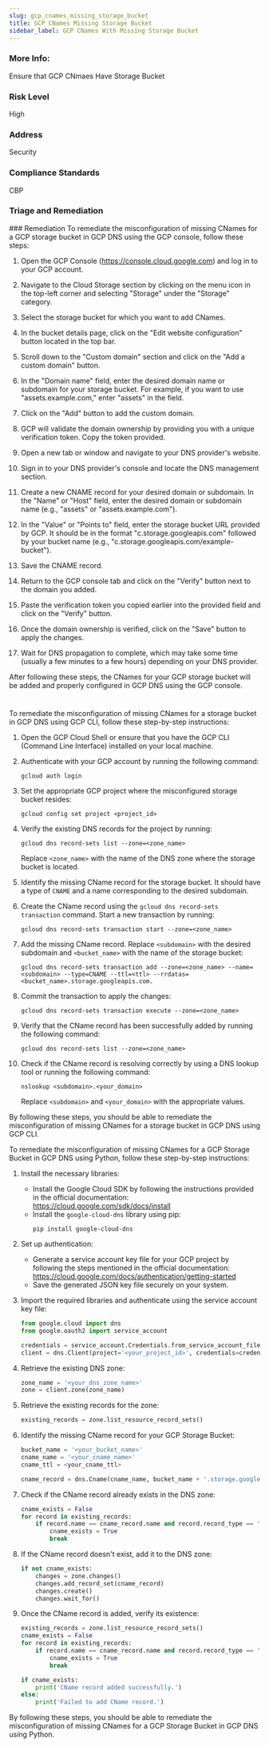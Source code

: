 ```yaml
---
slug: gcp_cnames_missing_storage_bucket
title: GCP CNames Missing Storage Bucket
sidebar_label: GCP CNames With Missing Storage Bucket
---
```


### More Info:

Ensure that GCP CNmaes Have Storage Bucket

### Risk Level

High

### Address

Security

### Compliance Standards

CBP


### Triage and Remediation
<Tabs>
<Tab title='Remediation'>
### Remediation

<AccordionGroup>
<Accordion title='Using Console' defaultOpen='true'>
To remediate the misconfiguration of missing CNames for a GCP storage bucket in GCP DNS using the GCP console, follow these steps:

1. Open the GCP Console (https://console.cloud.google.com) and log in to your GCP account.

2. Navigate to the Cloud Storage section by clicking on the menu icon in the top-left corner and selecting "Storage" under the "Storage" category.

3. Select the storage bucket for which you want to add CNames.

4. In the bucket details page, click on the "Edit website configuration" button located in the top bar.

5. Scroll down to the "Custom domain" section and click on the "Add a custom domain" button.

6. In the "Domain name" field, enter the desired domain name or subdomain for your storage bucket. For example, if you want to use "assets.example.com," enter "assets" in the field.

7. Click on the "Add" button to add the custom domain.

8. GCP will validate the domain ownership by providing you with a unique verification token. Copy the token provided.

9. Open a new tab or window and navigate to your DNS provider's website.

10. Sign in to your DNS provider's console and locate the DNS management section.

11. Create a new CNAME record for your desired domain or subdomain. In the "Name" or "Host" field, enter the desired domain or subdomain name (e.g., "assets" or "assets.example.com").

12. In the "Value" or "Points to" field, enter the storage bucket URL provided by GCP. It should be in the format "c.storage.googleapis.com" followed by your bucket name (e.g., "c.storage.googleapis.com/example-bucket").

13. Save the CNAME record.

14. Return to the GCP console tab and click on the "Verify" button next to the domain you added.

15. Paste the verification token you copied earlier into the provided field and click on the "Verify" button.

16. Once the domain ownership is verified, click on the "Save" button to apply the changes.

17. Wait for DNS propagation to complete, which may take some time (usually a few minutes to a few hours) depending on your DNS provider.

After following these steps, the CNames for your GCP storage bucket will be added and properly configured in GCP DNS using the GCP console.

#
</Accordion>

<Accordion title='Using CLI'>
To remediate the misconfiguration of missing CNames for a storage bucket in GCP DNS using GCP CLI, follow these step-by-step instructions:

1. Open the GCP Cloud Shell or ensure that you have the GCP CLI (Command Line Interface) installed on your local machine.

2. Authenticate with your GCP account by running the following command:
   ```
   gcloud auth login
   ```

3. Set the appropriate GCP project where the misconfigured storage bucket resides:
   ```
   gcloud config set project <project_id>
   ```

4. Verify the existing DNS records for the project by running:
   ```
   gcloud dns record-sets list --zone=<zone_name>
   ```
   Replace `<zone_name>` with the name of the DNS zone where the storage bucket is located.

5. Identify the missing CName record for the storage bucket. It should have a type of `CNAME` and a name corresponding to the desired subdomain.

6. Create the CName record using the `gcloud dns record-sets transaction` command. Start a new transaction by running:
   ```
   gcloud dns record-sets transaction start --zone=<zone_name>
   ```

7. Add the missing CName record. Replace `<subdomain>` with the desired subdomain and `<bucket_name>` with the name of the storage bucket:
   ```
   gcloud dns record-sets transaction add --zone=<zone_name> --name=<subdomain> --type=CNAME --ttl=<ttl> --rrdatas=<bucket_name>.storage.googleapis.com.
   ```

8. Commit the transaction to apply the changes:
   ```
   gcloud dns record-sets transaction execute --zone=<zone_name>
   ```

9. Verify that the CName record has been successfully added by running the following command:
   ```
   gcloud dns record-sets list --zone=<zone_name>
   ```

10. Check if the CName record is resolving correctly by using a DNS lookup tool or running the following command:
    ```
    nslookup <subdomain>.<your_domain>
    ```
    Replace `<subdomain>` and `<your_domain>` with the appropriate values.

By following these steps, you should be able to remediate the misconfiguration of missing CNames for a storage bucket in GCP DNS using GCP CLI.
</Accordion>

<Accordion title='Using Python'>
To remediate the misconfiguration of missing CNames for a GCP Storage Bucket in GCP DNS using Python, follow these step-by-step instructions:

1. Install the necessary libraries:
   - Install the Google Cloud SDK by following the instructions provided in the official documentation: https://cloud.google.com/sdk/docs/install
   - Install the `google-cloud-dns` library using pip:
     ```shell
     pip install google-cloud-dns
     ```

2. Set up authentication:
   - Generate a service account key file for your GCP project by following the steps mentioned in the official documentation: https://cloud.google.com/docs/authentication/getting-started
   - Save the generated JSON key file securely on your system.

3. Import the required libraries and authenticate using the service account key file:
   ```python
   from google.cloud import dns
   from google.oauth2 import service_account

   credentials = service_account.Credentials.from_service_account_file('<path_to_service_account_key_file>')
   client = dns.Client(project='<your_project_id>', credentials=credentials)
   ```

4. Retrieve the existing DNS zone:
   ```python
   zone_name = '<your_dns_zone_name>'
   zone = client.zone(zone_name)
   ```

5. Retrieve the existing records for the zone:
   ```python
   existing_records = zone.list_resource_record_sets()
   ```

6. Identify the missing CName record for your GCP Storage Bucket:
   ```python
   bucket_name = '<your_bucket_name>'
   cname_name = '<your_cname_name>'
   cname_ttl = <your_cname_ttl>

   cname_record = dns.Cname(cname_name, bucket_name + '.storage.googleapis.com.', ttl=cname_ttl)
   ```

7. Check if the CName record already exists in the DNS zone:
   ```python
   cname_exists = False
   for record in existing_records:
       if record.name == cname_record.name and record.record_type == 'CNAME':
           cname_exists = True
           break
   ```

8. If the CName record doesn't exist, add it to the DNS zone:
   ```python
   if not cname_exists:
       changes = zone.changes()
       changes.add_record_set(cname_record)
       changes.create()
       changes.wait_for()
   ```

9. Once the CName record is added, verify its existence:
   ```python
   existing_records = zone.list_resource_record_sets()
   cname_exists = False
   for record in existing_records:
       if record.name == cname_record.name and record.record_type == 'CNAME':
           cname_exists = True
           break

   if cname_exists:
       print('CName record added successfully.')
   else:
       print('Failed to add CName record.')
   ```

By following these steps, you should be able to remediate the misconfiguration of missing CNames for a GCP Storage Bucket in GCP DNS using Python.
</Accordion>

</AccordionGroup>
</Tab>
</Tabs>

